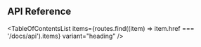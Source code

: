 
<Head>
  <title>API Reference - TailwindCSS React Table Docs</title>
</Head>

## API Reference

<TableOfContentsList
  items={routes.find((item) => item.href === '/docs/api').items}
  variant="heading"
/>
